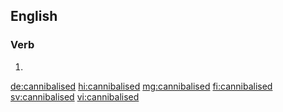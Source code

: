 ==English==

===Verb===
{{head|en|verb form}}

# {{en-past of|cannibalise}}

[[de:cannibalised]]
[[hi:cannibalised]]
[[mg:cannibalised]]
[[fi:cannibalised]]
[[sv:cannibalised]]
[[vi:cannibalised]]